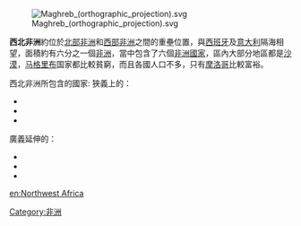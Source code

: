 [[File:Maghreb_(orthographic_projection).svg|thumb]]

'''西北非洲'''約位於[[北部非洲|北部非洲]]和[[西部非洲|西部非洲]]之間的重壘位置，與[[西班牙|西班牙]]及[[意大利|意大利]]隔海相望，面積約有六分之一個[[非洲|非洲]]，當中包含了六個[[非洲|非洲]][[國家|國家]]，區內大部分地區都是[[沙漠|沙漠]]，[[马格里布|马格里布]]国家都比較貧窮，而且各國人口不多，只有[[摩洛哥|摩洛哥]]比較富裕。

西北非洲所包含的國家:
狹義上的：
*{{flag|摩洛哥}}
*{{flag|阿爾及利亞}}
*{{flag|突尼斯}}
廣義延伸的：
*{{flag|阿拉伯撒哈拉民主共和國}}
*{{flag|毛里塔尼亞}}
*{{flag|馬里}}



{{Africa}}
{{非洲分区}}
{{世界分区}}
[[Category:非洲|Category:非洲]]

[[en:Northwest_Africa|en:Northwest Africa]]